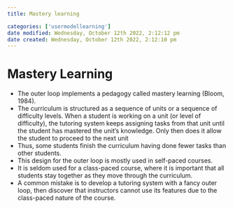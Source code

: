 ```yaml
---
title: Mastery learning

categories: ['usermodellearning']
date modified: Wednesday, October 12th 2022, 2:12:12 pm
date created: Wednesday, October 12th 2022, 2:12:10 pm
---
```


# Mastery Learning


- The outer loop implements a pedagogy called mastery learning (Bloom, 1984).
- The curriculum is structured as a sequence of units or a sequence of difficulty levels. When a student is working on a unit (or level of difficulty), the tutoring system keeps assigning tasks from that unit until the student has mastered the unit's knowledge. Only then does it allow the student to proceed to the next unit
- Thus, some students finish the curriculum having done fewer tasks than other students.
- This design for the outer loop is mostly used in self-paced courses.
- It is seldom used for a class-paced course, where it is important that all students stay together as they move through the curriculum.
- A common mistake is to develop a tutoring system with a fancy outer loop, then discover that instructors cannot use its features due to the class-paced nature of the course.



